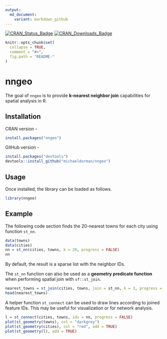 ```yaml
---
output:
  md_document:
    variant: markdown_github
---
```


<!-- README.md is generated from README.Rmd. Please edit that file -->

[![CRAN_Status_Badge](http://www.r-pkg.org/badges/version-ago/nngeo)](https://cran.r-project.org/package=nngeo)
[![CRAN_Downloads_Badge](http://cranlogs.r-pkg.org/badges/last-month/nngeo)](https://cran.r-project.org/package=nngeo)

```r
knitr::opts_chunk$set(
  collapse = TRUE,
  comment = "#>",
  fig.path = "README-"
)
```

# nngeo

The goal of `nngeo` is to provide **k-nearest neighbor join** capabilities for spatial analysis in R. 

## Installation

CRAN version - 

```r
install.packages("nngeo")
```

GitHub version -

```r
install.packages("devtools")
devtools::install_github("michaeldorman/nngeo")
```

## Usage

Once installed, the library can be loaded as follows.

```r
library(nngeo)
```


## Example

The following code section finds the 20-nearest towns for each city using function `st_nn`. 

```r
data(towns)
data(cities)
nn = st_nn(cities, towns, k = 20, progress = FALSE)
nn
```

By default, the result is a sparse list with the neighbor IDs.

The `st_nn` function can also be used as a **geometry predicate function** when performing spatial join with `sf::st_join`.

```r
nearest_towns = st_join(cities, towns, join = st_nn, k = 3, progress = FALSE)
head(nearest_towns)
```

A helper function `st_connect` can be used to draw lines according to joined feature IDs. This may be useful for visualization or for network analysis. 

```r
l = st_connect(cities, towns, ids = nn, progress = FALSE)
plot(st_geometry(towns), col = "darkgrey")
plot(st_geometry(cities), col = "red", add = TRUE)
plot(st_geometry(l), add = TRUE)
```












